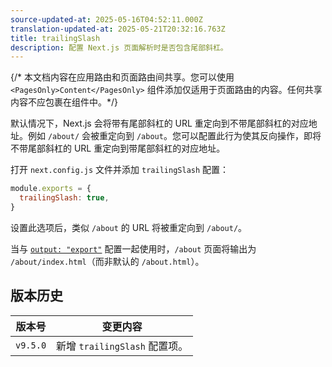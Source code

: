 ```yaml
---
source-updated-at: 2025-05-16T04:52:11.000Z
translation-updated-at: 2025-05-21T20:32:16.763Z
title: trailingSlash
description: 配置 Next.js 页面解析时是否包含尾部斜杠。
---
```


{/* 本文档内容在应用路由和页面路由间共享。您可以使用 `<PagesOnly>Content</PagesOnly>` 组件添加仅适用于页面路由的内容。任何共享内容不应包裹在组件中。*/}

默认情况下，Next.js 会将带有尾部斜杠的 URL 重定向到不带尾部斜杠的对应地址。例如 `/about/` 会被重定向到 `/about`。您可以配置此行为使其反向操作，即将不带尾部斜杠的 URL 重定向到带尾部斜杠的对应地址。

打开 `next.config.js` 文件并添加 `trailingSlash` 配置：

```js filename="next.config.js"
module.exports = {
  trailingSlash: true,
}
```

设置此选项后，类似 `/about` 的 URL 将被重定向到 `/about/`。

当与 [`output: "export"`](/docs/app/building-your-application/deploying/static-exports) 配置一起使用时，`/about` 页面将输出为 `/about/index.html`（而非默认的 `/about.html`）。

## 版本历史

| 版本号   | 变更内容                |
| -------- | ---------------------- |
| `v9.5.0` | 新增 `trailingSlash` 配置项。 |